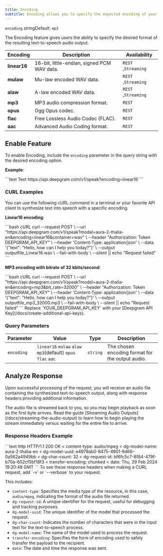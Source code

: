 ```yaml
---
title: Encoding
subtitle: Encoding allows you to specify the expected encoding of your audio output.
---
```



`encoding` *string*Default: `mp3`

<div class="flex flex-row gap-2">
  <Markdown src="/snippets/tts-batch-available.mdx"/> <Markdown src="/snippets/tts-stream-available.mdx" /> <Markdown src="/snippets/english-only.mdx" />
</div>

The Encoding feature gives users the ability to specify the desired format of the resulting text-to-speech audio output.

| Encoding     | Description                                 | Availability        |
| ------------ | ------------------------------------------- | ------------------- |
| **linear16** | 16-bit, little-endian, signed PCM WAV data. | `REST` ,`Streaming` |
| **mulaw**    | Mu-law encoded WAV data.                    | `REST` ,`Streaming` |
| **alaw**     | A-law encoded WAV data.                     | `REST` ,`Streaming` |
| **mp3**      | MP3 audio compression format.               | `REST`              |
| **opus**     | Ogg Opus codec.                             | `REST`              |
| **flac**     | Free Lossless Audio Codec (FLAC).           | `REST`              |
| **aac**      | Advanced Audio Coding format.               | `REST`              |

## Enable Feature

To enable Encoding, include the `encoding` parameter in the query string with the desired encoding option.

**Example**:

<CodeGroup>
  ```text Text
  https://api.deepgram.com/v1/speak?encoding=linear16
  ```
</CodeGroup>

### CURL Examples

You can use the following cURL command in a terminal or your favorite API client to synthesize text into speech with a specific encoding.

**Linear16 encoding**:

<CodeGroup>
  ```bash cURL
  curl --request POST \
       --url "https://api.deepgram.com/v1/speak?model=aura-2-thalia-en&encoding=linear16&container=wav" \
       --header "Authorization: Token DEEPGRAM_API_KEY" \
       --header 'Content-Type: application/json' \
       --data '{"text": "Hello, how can I help you today?"}' \
       --output outputfile_Linear16.wav \
       --fail-with-body \
       --silent || echo "Request failed"
  ```
</CodeGroup>

**MP3 encoding with bitrate of 32 kbits/second**:

<CodeGroup>
  ```bash cURL
  curl --request POST \
       --url "https://api.deepgram.com/v1/speak?model=aura-2-thalia-en&encoding=mp3&bit_rate=32000" \
       --header "Authorization: Token DEEPGRAM_API_KEY" \
       --header 'Content-Type: application/json' \
       --data '{"text": "Hello, how can I help you today?"}' \
       --output outputfile_mp3_32000.mp3 \
       --fail-with-body \
       --silent || echo "Request failed"
  ```
</CodeGroup>

<Warning>
  Replace `YOUR_DEEPGRAM_API_KEY` with your [Deepgram API Key](/docs/create-additional-api-keys).
</Warning>

### Query Parameters

| Parameter  | Value                                                        | Type     | Description                                      |
| ---------- | ------------------------------------------------------------ | -------- | ------------------------------------------------ |
| `encoding` | `linear16` `mulaw` `alaw` `mp3`(default) `opus` `flac` `aac` | `string` | The chosen encoding format for the output audio. |

## Analyze Response

Upon successful processing of the request, you will receive an audio file containing the synthesized text-to-speech output, along with response headers providing additional information.

<Info>
  The audio file is streamed back to you, so you may begin playback as soon as the first byte arrives. Read the guide [Streaming Audio Outputs](/docs/streaming-the-audio-output) to learn how to begin playing the stream immediately versus waiting for the entire file to arrive.
</Info>

### Response Headers Example

<CodeGroup>
  ```text http
  HTTP/1.1 200 OK
  < content-type: audio/mpeg
  < dg-model-name: aura-2-thalia-en
  < dg-model-uuid: e4979ab0-8475-4901-9d66-0a562a4949bb
  < dg-char-count: 32
  < dg-request-id: bf6fc5c7-8f84-479f-b70a-602cf5bf18f3
  < transfer-encoding: chunked
  < date: Thu, 29 Feb 2024 19:20:48 GMT
  ```
</CodeGroup>

<Info>
  To see these response headers when making a CURL request, add `-v` or `--verbose` to your request.
</Info>

This includes:

* `content-type`: Specifies the media type of the resource, in this case, `audio/mpeg`, indicating the format of the audio file returned.
* `dg-request-id`: A unique identifier for the request, useful for debugging and tracking purposes.
* `dg-model-uuid`: The unique identifier of the model that processed the request.
* `dg-char-count`: Indicates the number of characters that were in the input text for the text-to-speech process.
* `dg-model-name`: The name of the model used to process the request.
* `transfer-encoding`: Specifies the form of encoding used to safely transfer the payload to the recipient.
* `date`: The date and time the response was sent.
